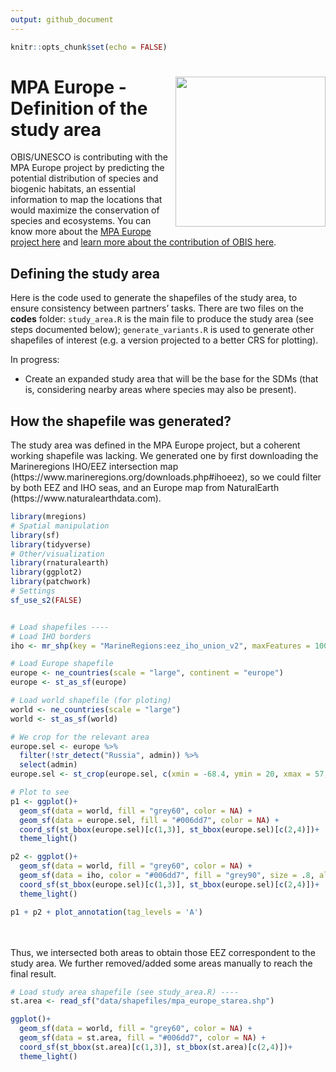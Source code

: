 ```yaml
---
output: github_document
---
```


```r
knitr::opts_chunk$set(echo = FALSE)
```

# <img src="mpaeu_obis_logo.jpg" align="right" width="240" /> MPA Europe - Definition of the study area

OBIS/UNESCO is contributing with the MPA Europe project by predicting the potential distribution of species and biogenic habitats, an essential information to map the locations that would maximize the conservation of species and ecosystems. You can know more about the [MPA Europe project here](https://mpa-europe.eu) and [learn more about the contribution of OBIS here](https://obis.org/2023/03/10/MPA_europe/).

## Defining the study area

Here is the code used to generate the shapefiles of the study area, to ensure consistency between partners' tasks. There are two files on the **codes** folder:  `study_area.R` is the main file to produce the study area (see steps documented below); `generate_variants.R` is used to generate other shapefiles of interest (e.g. a version projected to a better CRS for plotting).

In progress:

- Create an expanded study area that will be the base for the SDMs (that is, considering nearby areas where species may also be present).

## How the shapefile was generated?

The study area was defined in the MPA Europe project, but a coherent working shapefile was lacking. We generated one by first downloading the Marineregions IHO/EEZ intersection map (https://www.marineregions.org/downloads.php#ihoeez), so we could filter by both EEZ and IHO seas, and an Europe map from NaturalEarth (https://www.naturalearthdata.com).

```r
library(mregions)
# Spatial manipulation
library(sf)
library(tidyverse)
# Other/visualization
library(rnaturalearth)
library(ggplot2)
library(patchwork)
# Settings
sf_use_s2(FALSE)


# Load shapefiles ----
# Load IHO borders
iho <- mr_shp(key = "MarineRegions:eez_iho_union_v2", maxFeatures = 1000)

# Load Europe shapefile
europe <- ne_countries(scale = "large", continent = "europe")
europe <- st_as_sf(europe)

# Load world shapefile (for ploting)
world <- ne_countries(scale = "large")
world <- st_as_sf(world)

# We crop for the relevant area
europe.sel <- europe %>% 
  filter(!str_detect("Russia", admin)) %>%
  select(admin)
europe.sel <- st_crop(europe.sel, c(xmin = -68.4, ymin = 20, xmax = 57, ymax = 80.7))

# Plot to see
p1 <- ggplot()+
  geom_sf(data = world, fill = "grey60", color = NA) +
  geom_sf(data = europe.sel, fill = "#006dd7", color = NA) +
  coord_sf(st_bbox(europe.sel)[c(1,3)], st_bbox(europe.sel)[c(2,4)])+
  theme_light()

p2 <- ggplot()+
  geom_sf(data = world, fill = "grey60", color = NA) +
  geom_sf(data = iho, color = "#006dd7", fill = "grey90", size = .8, alpha = .7) +
  coord_sf(st_bbox(europe.sel)[c(1,3)], st_bbox(europe.sel)[c(2,4)])+
  theme_light()

p1 + p2 + plot_annotation(tag_levels = 'A')
```

<br>
<br>
Thus, we intersected both areas to obtain those EEZ correspondent to the study area. We further removed/added some areas manually to reach the final result.

```r
# Load study area shapefile (see study_area.R) ----
st.area <- read_sf("data/shapefiles/mpa_europe_starea.shp")

ggplot()+
  geom_sf(data = world, fill = "grey60", color = NA) +
  geom_sf(data = st.area, fill = "#006dd7", color = NA) +
  coord_sf(st_bbox(st.area)[c(1,3)], st_bbox(st.area)[c(2,4)])+
  theme_light()
```

